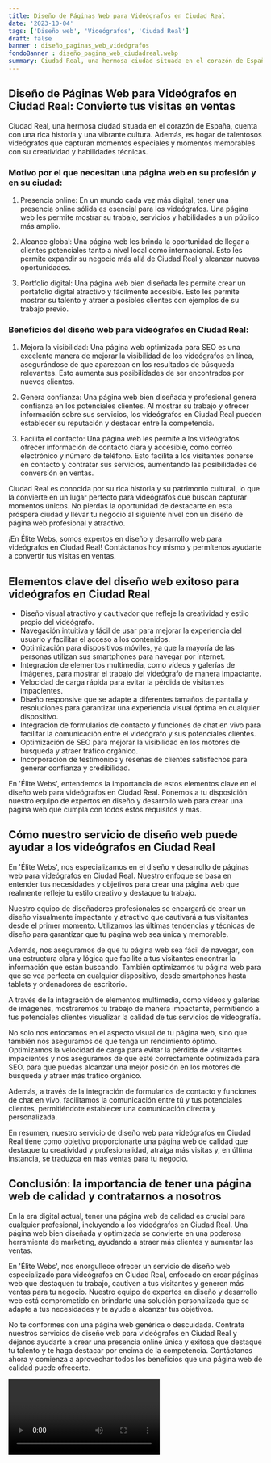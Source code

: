 ```yaml
---
title: Diseño de Páginas Web para Videógrafos en Ciudad Real
date: '2023-10-04'
tags: ['Diseño web', 'Videógrafos', 'Ciudad Real']
draft: false
banner : diseño_paginas_web_videógrafos
fondoBanner : diseño_pagina_web_ciudadreal.webp
summary: Ciudad Real, una hermosa ciudad situada en el corazón de España, cuenta con una rica historia y una vibrante cultura. Además, es hogar de talentosos videógrafos que capturan momentos especiales y momentos memorables con su creatividad y habilidades técnicas.
---
```


## Diseño de Páginas Web para Videógrafos en Ciudad Real: Convierte tus visitas en ventas

Ciudad Real, una hermosa ciudad situada en el corazón de España, cuenta con una rica historia y una vibrante cultura. Además, es hogar de talentosos videógrafos que capturan momentos especiales y momentos memorables con su creatividad y habilidades técnicas.

### Motivo por el que necesitan una página web en su profesión y en su ciudad:

1. Presencia online: En un mundo cada vez más digital, tener una presencia online sólida es esencial para los videógrafos. Una página web les permite mostrar su trabajo, servicios y habilidades a un público más amplio.

2. Alcance global: Una página web les brinda la oportunidad de llegar a clientes potenciales tanto a nivel local como internacional. Esto les permite expandir su negocio más allá de Ciudad Real y alcanzar nuevas oportunidades.

3. Portfolio digital: Una página web bien diseñada les permite crear un portafolio digital atractivo y fácilmente accesible. Esto les permite mostrar su talento y atraer a posibles clientes con ejemplos de su trabajo previo.

### Beneficios del diseño web para videógrafos en Ciudad Real:

1. Mejora la visibilidad: Una página web optimizada para SEO es una excelente manera de mejorar la visibilidad de los videógrafos en línea, asegurándose de que aparezcan en los resultados de búsqueda relevantes. Esto aumenta sus posibilidades de ser encontrados por nuevos clientes.

2. Genera confianza: Una página web bien diseñada y profesional genera confianza en los potenciales clientes. Al mostrar su trabajo y ofrecer información sobre sus servicios, los videógrafos en Ciudad Real pueden establecer su reputación y destacar entre la competencia.

3. Facilita el contacto: Una página web les permite a los videógrafos ofrecer información de contacto clara y accesible, como correo electrónico y número de teléfono. Esto facilita a los visitantes ponerse en contacto y contratar sus servicios, aumentando las posibilidades de conversión en ventas.

Ciudad Real es conocida por su rica historia y su patrimonio cultural, lo que la convierte en un lugar perfecto para videógrafos que buscan capturar momentos únicos. No pierdas la oportunidad de destacarte en esta próspera ciudad y llevar tu negocio al siguiente nivel con un diseño de página web profesional y atractivo.

¡En Élite Webs, somos expertos en diseño y desarrollo web para videógrafos en Ciudad Real! Contáctanos hoy mismo y permítenos ayudarte a convertir tus visitas en ventas.

<GifSeo />

<Cta />

## Elementos clave del diseño web exitoso para videógrafos en Ciudad Real

- Diseño visual atractivo y cautivador que refleje la creatividad y estilo propio del videógrafo.
- Navegación intuitiva y fácil de usar para mejorar la experiencia del usuario y facilitar el acceso a los contenidos.
- Optimización para dispositivos móviles, ya que la mayoría de las personas utilizan sus smartphones para navegar por internet.
- Integración de elementos multimedia, como vídeos y galerías de imágenes, para mostrar el trabajo del videógrafo de manera impactante.
- Velocidad de carga rápida para evitar la pérdida de visitantes impacientes.
- Diseño responsive que se adapte a diferentes tamaños de pantalla y resoluciones para garantizar una experiencia visual óptima en cualquier dispositivo.
- Integración de formularios de contacto y funciones de chat en vivo para facilitar la comunicación entre el videógrafo y sus potenciales clientes.
- Optimización de SEO para mejorar la visibilidad en los motores de búsqueda y atraer tráfico orgánico.
- Incorporación de testimonios y reseñas de clientes satisfechos para generar confianza y credibilidad.

En 'Élite Webs', entendemos la importancia de estos elementos clave en el diseño web para videógrafos en Ciudad Real. Ponemos a tu disposición nuestro equipo de expertos en diseño y desarrollo web para crear una página web que cumpla con todos estos requisitos y más.

## Cómo nuestro servicio de diseño web puede ayudar a los videógrafos en Ciudad Real

En 'Élite Webs', nos especializamos en el diseño y desarrollo de páginas web para videógrafos en Ciudad Real. Nuestro enfoque se basa en entender tus necesidades y objetivos para crear una página web que realmente refleje tu estilo creativo y destaque tu trabajo.

Nuestro equipo de diseñadores profesionales se encargará de crear un diseño visualmente impactante y atractivo que cautivará a tus visitantes desde el primer momento. Utilizamos las últimas tendencias y técnicas de diseño para garantizar que tu página web sea única y memorable.

Además, nos aseguramos de que tu página web sea fácil de navegar, con una estructura clara y lógica que facilite a tus visitantes encontrar la información que están buscando. También optimizamos tu página web para que se vea perfecta en cualquier dispositivo, desde smartphones hasta tablets y ordenadores de escritorio.

A través de la integración de elementos multimedia, como vídeos y galerías de imágenes, mostraremos tu trabajo de manera impactante, permitiendo a tus potenciales clientes visualizar la calidad de tus servicios de videografía.

No solo nos enfocamos en el aspecto visual de tu página web, sino que también nos aseguramos de que tenga un rendimiento óptimo. Optimizamos la velocidad de carga para evitar la pérdida de visitantes impacientes y nos aseguramos de que esté correctamente optimizada para SEO, para que puedas alcanzar una mejor posición en los motores de búsqueda y atraer más tráfico orgánico.

Además, a través de la integración de formularios de contacto y funciones de chat en vivo, facilitamos la comunicación entre tú y tus potenciales clientes, permitiéndote establecer una comunicación directa y personalizada.

En resumen, nuestro servicio de diseño web para videógrafos en Ciudad Real tiene como objetivo proporcionarte una página web de calidad que destaque tu creatividad y profesionalidad, atraiga más visitas y, en última instancia, se traduzca en más ventas para tu negocio.

## Conclusión: la importancia de tener una página web de calidad y contratarnos a nosotros

En la era digital actual, tener una página web de calidad es crucial para cualquier profesional, incluyendo a los videógrafos en Ciudad Real. Una página web bien diseñada y optimizada se convierte en una poderosa herramienta de marketing, ayudando a atraer más clientes y aumentar las ventas.

En 'Élite Webs', nos enorgullece ofrecer un servicio de diseño web especializado para videógrafos en Ciudad Real, enfocado en crear páginas web que destaquen tu trabajo, cautiven a tus visitantes y generen más ventas para tu negocio. Nuestro equipo de expertos en diseño y desarrollo web está comprometido en brindarte una solución personalizada que se adapte a tus necesidades y te ayude a alcanzar tus objetivos.

No te conformes con una página web genérica o descuidada. Contrata nuestros servicios de diseño web para videógrafos en Ciudad Real y déjanos ayudarte a crear una presencia online única y exitosa que destaque tu talento y te haga destacar por encima de la competencia. Contáctanos ahora y comienza a aprovechar todos los beneficios que una página web de calidad puede ofrecerte.

<Video />

<CtaBot job='Videógrafos' city='Ciudad Real'/>

<Gmaps query='Ciudad Real+españa+maps' />